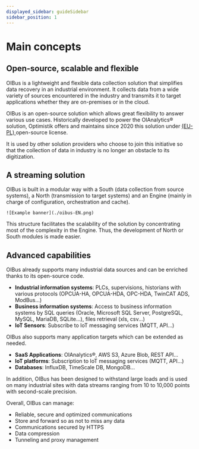 ```yaml
---
displayed_sidebar: guideSidebar
sidebar_position: 1
---
```


# Main concepts
## Open-source, scalable and flexible
OIBus is a lightweight and flexible data collection solution that simplifies data recovery in an industrial environment.
It collects data from a wide variety of sources encountered in the industry and transmits it to target applications 
whether they are on-premises or in the cloud.

OIBus is an open-source solution which allows great flexibility to answer various use cases. Historically developed to 
power the OIAnalytics® solution, Optimistik offers and maintains since 2020 this solution under [(EU-PL)
](https://ec.europa.eu/info/european-union-public-licence_en) open-source license. 

It is used by other solution providers who choose to join this initiative so that the collection of data in industry is 
no longer an obstacle to its digitization.

## A streaming solution 
OIBus is built in a modular way with a South (data collection from source systems), a North (transmission to target 
systems) and an Engine (mainly in charge of configuration, orchestration and cache).

<div style={{ display: 'flex', justifyContent: 'center', marginBottom: '2rem' }}>
  <div style={{ width: '650px', height: '650px' }}>

    ![Example banner](./oibus-EN.png)

  </div>
</div>


This structure facilitates the scalability of the solution by concentrating most of the complexity in the Engine. Thus, 
the development of North or South modules is made easier.

## Advanced capabilities
OIBus already supports many industrial data sources and can be enriched thanks to its open-source code.

- **Industrial information systems**: PLCs, supervisions, historians with various protocols (OPCUA-HA, OPCUA-HDA, 
OPC-HDA, TwinCAT ADS, ModBus…)
- **Business information systems**: Access to business information systems by SQL queries (Oracle, Microsoft SQL Server, 
PostgreSQL, MySQL, MariaDB, SQLite…), files retrieval (xls, csv...)
- **IoT Sensors**: Subscribe to IoT messaging services (MQTT, API...)

OIBus also supports many application targets which can be extended as needed.
- **SaaS Applications**: OIAnalytics®, AWS S3, Azure Blob, REST API…
- **IoT platforms**: Subscription to IoT messaging services (MQTT, API...)
- **Databases**: InfluxDB, TimeScale DB, MongoDB...

In addition, OIBus has been designed to withstand large loads and is used on many industrial sites with data streams 
ranging from 10 to 10,000 points with second-scale precision.

Overall, OIBus can manage:
- Reliable, secure and optimized communications
- Store and forward so as not to miss any data
- Communications secured by HTTPS
- Data compression
- Tunneling and proxy management

